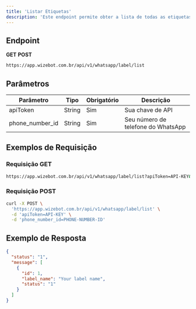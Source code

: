 ```yaml
---
title: 'Listar Etiquetas'
description: 'Este endpoint permite obter a lista de todas as etiquetas disponíveis para sua conta do WhatsApp.'
---
```


## Endpoint

<Icon icon="circle-right" color="#34D399" size={20} /> **GET** 
<Icon icon="circle-right" color="#F87171" size={20} /> **POST**

```bash
https://app.wizebot.com.br/api/v1/whatsapp/label/list
```

## Parâmetros

| Parâmetro | Tipo | Obrigatório | Descrição |
|-----------|------|-------------|-----------|
| apiToken | String | Sim | Sua chave de API |
| phone_number_id | String | Sim | Seu número de telefone do WhatsApp |

## Exemplos de Requisição

### <Icon icon="circle-right" color="#34D399" size={20} /> Requisição GET

```bash
https://app.wizebot.com.br/api/v1/whatsapp/label/list?apiToken=API-KEY&phone_number_id=PHONE-NUMBER-ID
```

### <Icon icon="circle-right" color="#F87171" size={20} /> Requisição POST

```bash
curl -X POST \
  'https://app.wizebot.com.br/api/v1/whatsapp/label/list' \
  -d 'apiToken=API-KEY' \
  -d 'phone_number_id=PHONE-NUMBER-ID'
```

## Exemplo de Resposta

```json
{
  "status": "1",
  "message": [
    {
      "id": 1,
      "label_name": "Your label name",
      "status": "1"
    }
  ]
}
